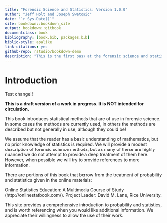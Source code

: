 ```yaml
--- 
title: "Forensic Science and Statistics: Version 1.0.0"
author: "Jeff Holt and Joseph Swetonic"
date: "`r Sys.Date()`"
site: bookdown::bookdown_site
output: bookdown::gitbook
documentclass: book
bibliography: [book.bib, packages.bib]
biblio-style: apalike
link-citations: yes
github-repo: rstudio/bookdown-demo
description: "This is the first pass at the forensic science and statistics book. The output format for this example is bookdown::gitbook."
---
```


# Introduction

Test change!!

**This is a draft version of a work in progress. It is NOT intended for circulation.**

This book introduces statistical methods that are of use in forensic science. In some cases the methods are currently used,
in others the methods are described but not generally in use, although they could be!  

We assume that the reader has a basic understanding of mathematics, but no prior knowledge of statistics is required.
We will provide a modest description of forensic science methods, but as many of these are highly nuanced we do not attempt to 
provide a deep treatment of them here. However, when possible we will try to provide references to more information.

There are portions of this book that borrow from the treatment of probability and statistics given in the online materials:

Online Statistics Education: A Multimedia Course of Study (http://onlinestatbook.com/). Project Leader: David M. Lane, Rice University.

This site provides a comprehensive introduction to probability and statistics, and is worth referencing when you would like additional information. 
We appreciate their willingness to allow the use of their work.
